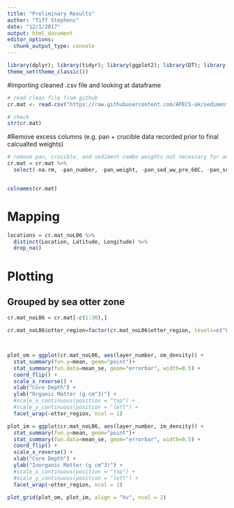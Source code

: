 ```yaml
---
title: "Preliminary Results"
author: "Tiff Stephens"
date: "12/1/2017"
output: html_document
editor_options: 
  chunk_output_type: console
---
```


```r
library(dplyr); library(tidyr); library(ggplot2); library(DT); library(cowplot); library(leaflet)
theme_set(theme_classic())
```

#Importing cleaned .csv file and looking at dataframe
```r
# read clean file from github
cr.mat <- read.csv("https://raw.githubusercontent.com/APECS-ak/sediment_2017/master/CLEAN_core_matter.csv", stringsAsFactors = FALSE, header = TRUE)

# check 
str(cr.mat)
```

#Remove excess columns (e.g. pan + crucible data recorded prior to final calcualted weights)
```r

# remove pan, crucible, and sediment combo weights not necessary for analysis
cr.mat = cr.mat %>% 
  select(-na.rm, -pan_number, -pan_weight, -pan_sed_ww_pre_60C, -pan_sed_dw_post_60C, -pan_sed_dw_pre_450C, -pan_sed_dw_post450C, -crucible_weight, -crucible_sed_dw_pre_950C, -crucible_sed_dw_post_950C, -sed_ww_pre_60C, -sed_dw_post_60C, -sed_dw_pre_450C, -sed_dw_post_450C, -sed_dw_pre_950C, -sed_dw_post_950C)


colnames(cr.mat)
```

# Mapping
```r
locations = cr.mat_noL06 %>%
  distinct(Location, Latitude, Longitude) %>%
  drop_na()
```


# Plotting
## Grouped by sea otter zone
```r


cr.mat_noL06 = cr.mat[-c(1:30),]

cr.mat_noL06$otter_region=factor(cr.mat_noL06$otter_region, levels=c("Low","Mid","High"))



plot_om = ggplot(cr.mat_noL06, aes(layer_number, om_density)) +
  stat_summary(fun.y=mean, geom="point")+
  stat_summary(fun.data=mean_se, geom="errorbar", width=0.5) +
  coord_flip() +
  scale_x_reverse() +
  xlab("Core Depth") +
  ylab("Organic Matter (g cm^3)") +
  #scale_x_continuous(position = "top") +
  #scale_y_continuous(position = "left") +
  facet_wrap(~otter_region, ncol = 1)

plot_im = ggplot(cr.mat_noL06, aes(layer_number, im_density)) +
  stat_summary(fun.y=mean, geom="point")+
  stat_summary(fun.data=mean_se, geom="errorbar", width=0.5) +
  coord_flip() +
  scale_x_reverse() +
  xlab("Core Depth") +
  ylab("Inorganic Matter (g cm^3)") +
  #scale_x_continuous(position = "top") +
  #scale_y_continuous(position = "left") +
  facet_wrap(~otter_region, ncol = 1)

plot_grid(plot_om, plot_im, align = "hv", ncol = 2)


```



